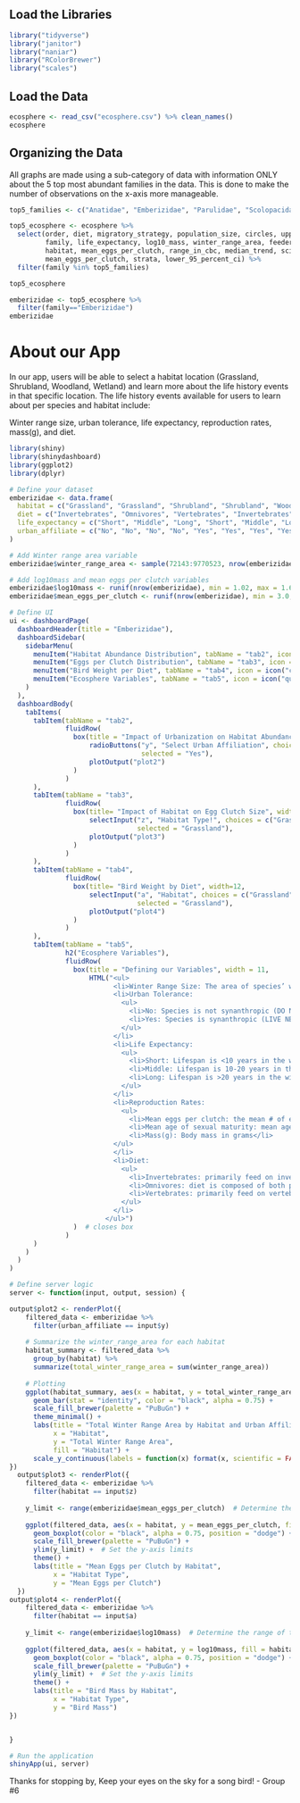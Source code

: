 ## Load the Libraries
```r
library("tidyverse")
library("janitor")
library("naniar")
library("RColorBrewer")
library("scales")
```

## Load the Data
```r
ecosphere <- read_csv("ecosphere.csv") %>% clean_names() 
ecosphere
```


## Organizing the Data
All graphs are made using a sub-category of data with information ONLY about the 5 top most abundant families in the data. This is done to make the number of observations on the x-axis more manageable.

```r
top5_families <- c("Anatidae", "Emberizidae", "Parulidae", "Scolopacidae", "Tyrannidae")

top5_ecosphere <- ecosphere %>%
  select(order, diet, migratory_strategy, population_size, circles, upper_95_percent_ci, 
         family, life_expectancy, log10_mass, winter_range_area, feeder_bird, common_name, 
         habitat, mean_eggs_per_clutch, range_in_cbc, median_trend, scientific_name, urban_affiliate, 
         mean_eggs_per_clutch, strata, lower_95_percent_ci) %>%
  filter(family %in% top5_families)

top5_ecosphere
```

```r
emberizidae <- top5_ecosphere %>% 
  filter(family=="Emberizidae")
emberizidae
```

# About our App 
In our app, users will be able to select a habitat location (Grassland, Shrubland, Woodland, Wetland) and learn more about the life history events in that specific location. The life history events available for users to learn about per species and habitat include: 

Winter range size, urban tolerance, life expectancy, reproduction rates, mass(g), and diet. 

```r
library(shiny)
library(shinydashboard)
library(ggplot2)
library(dplyr)

# Define your dataset
emberizidae <- data.frame(
  habitat = c("Grassland", "Grassland", "Shrubland", "Shrubland", "Woodland", "Woodland", "Wetland", "Wetland"),
  diet = c("Invertebrates", "Omnivores", "Vertebrates", "Invertebrates", "Omnivores", "Vertebrates", "Invertebrates", "Omnivores"),
  life_expectancy = c("Short", "Middle", "Long", "Short", "Middle", "Long", "Short", "Middle"),
  urban_affiliate = c("No", "No", "No", "No", "Yes", "Yes", "Yes", "Yes")
)

# Add Winter range area variable
emberizidae$winter_range_area <- sample(72143:9770523, nrow(emberizidae), replace = TRUE)

# Add log10mass and mean eggs per clutch variables
emberizidae$log10mass <- runif(nrow(emberizidae), min = 1.02, max = 1.69)
emberizidae$mean_eggs_per_clutch <- runif(nrow(emberizidae), min = 3.0, max = 5.0)

# Define UI
ui <- dashboardPage(
  dashboardHeader(title = "Emberizidae"),
  dashboardSidebar(
    sidebarMenu(
      menuItem("Habitat Abundance Distribution", tabName = "tab2", icon = icon("chart-bar")),
      menuItem("Eggs per Clutch Distribution", tabName = "tab3", icon = icon("chart-bar")),
      menuItem("Bird Weight per Diet", tabName = "tab4", icon = icon("chart-bar")),
      menuItem("Ecosphere Variables", tabName = "tab5", icon = icon("question"))
    )
  ),
  dashboardBody(
    tabItems(
      tabItem(tabName = "tab2",
              fluidRow(
                box(title = "Impact of Urbanization on Habitat Abundance", width = 12,
                    radioButtons("y", "Select Urban Affiliation", choices = c("Yes", "No"),
                                 selected = "Yes"),
                    plotOutput("plot2")
                )
              )
      ),
      tabItem(tabName = "tab3",
              fluidRow(
                box(title= "Impact of Habitat on Egg Clutch Size", width=12,
                    selectInput("z", "Habitat Type!", choices = c("Grassland", "Shrubland", "Woodland", "Wetland"),
                                selected = "Grassland"),
                    plotOutput("plot3")
                )
              )
      ),
      tabItem(tabName = "tab4",
              fluidRow(
                box(title= "Bird Weight by Diet", width=12,
                    selectInput("a", "Habitat", choices = c("Grassland", "Shrubland", "Woodland", "Wetland"),
                                selected = "Grassland"),
                    plotOutput("plot4")
                )
              )
      ),
      tabItem(tabName = "tab5",
              h2("Ecosphere Variables"),
              fluidRow(
                box(title = "Defining our Variables", width = 11,
                    HTML("<ul>
                          <li>Winter Range Size: The area of species’ winter range (in square kilometers)</li>
                          <li>Urban Tolerance:
                            <ul>
                              <li>No: Species is not synanthropic (DO NOT LIVE NEAR HUMANS)</li>
                              <li>Yes: Species is synanthropic (LIVE NEAR HUMANS)</li>
                            </ul>
                          </li>
                          <li>Life Expectancy: 
                            <ul>
                              <li>Short: Lifespan is <10 years in the wild</li>
                              <li>Middle: Lifespan is 10-20 years in the wild</li>
                              <li>Long: Lifespan is >20 years in the wild</li>
                            </ul>
                          </li>
                          <li>Reproduction Rates: 
                            <ul>
                              <li>Mean eggs per clutch: the mean # of eggs laid per clutch</li>
                              <li>Mean age of sexual maturity: mean age at which the species becomes sexually mature</li>
                              <li>Mass(g): Body mass in grams</li>
                          </ul>
                          </li>
                          <li>Diet: 
                            <ul>
                              <li>Invertebrates: primarily feed on invertebrates ex: insects</li>
                              <li>Omnivores: diet is composed of both plants and animal matter</li>
                              <li>Vertebrates: primarily feed on vertebrates by hunting or scavenging</li>
                            </ul>
                          </li>
                        </ul>")
                )  # closes box
              )
      )
    )
  )
)

# Define server logic
server <- function(input, output, session) {

output$plot2 <- renderPlot({
    filtered_data <- emberizidae %>%
      filter(urban_affiliate == input$y)
    
    # Summarize the winter_range_area for each habitat
    habitat_summary <- filtered_data %>%
      group_by(habitat) %>%
      summarize(total_winter_range_area = sum(winter_range_area))
    
    # Plotting
    ggplot(habitat_summary, aes(x = habitat, y = total_winter_range_area, fill = habitat)) + 
      geom_bar(stat = "identity", color = "black", alpha = 0.75) +
      scale_fill_brewer(palette = "PuBuGn") +
      theme_minimal() +
      labs(title = "Total Winter Range Area by Habitat and Urban Affiliation", 
           x = "Habitat",
           y = "Total Winter Range Area",
           fill = "Habitat") +
      scale_y_continuous(labels = function(x) format(x, scientific = FALSE))
})
  output$plot3 <- renderPlot({
    filtered_data <- emberizidae %>%
      filter(habitat == input$z)
    
    y_limit <- range(emberizidae$mean_eggs_per_clutch)  # Determine the range of the data
    
    ggplot(filtered_data, aes(x = habitat, y = mean_eggs_per_clutch, fill = habitat)) +
      geom_boxplot(color = "black", alpha = 0.75, position = "dodge") +
      scale_fill_brewer(palette = "PuBuGn") +
      ylim(y_limit) +  # Set the y-axis limits
      theme() +
      labs(title = "Mean Eggs per Clutch by Habitat", 
           x = "Habitat Type",
           y = "Mean Eggs per Clutch")
  })
output$plot4 <- renderPlot({
    filtered_data <- emberizidae %>%
      filter(habitat == input$a)
    
    y_limit <- range(emberizidae$log10mass)  # Determine the range of the data
    
    ggplot(filtered_data, aes(x = habitat, y = log10mass, fill = habitat)) +
      geom_boxplot(color = "black", alpha = 0.75, position = "dodge") +
      scale_fill_brewer(palette = "PuBuGn") +
      ylim(y_limit) +  # Set the y-axis limits
      theme() +
      labs(title = "Bird Mass by Habitat", 
           x = "Habitat Type",
           y = "Bird Mass")
})


}

# Run the application
shinyApp(ui, server)
```

Thanks for stopping by, Keep your eyes on the sky for a song bird! - Group #6
